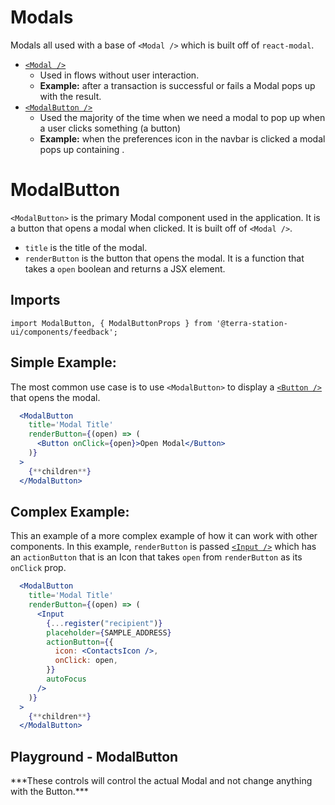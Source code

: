 
<Meta title='Components/Feedback/Modals' />

# Modals
Modals all used with a base of `<Modal />` which is built off of `react-modal`.
- [`<Modal />`](?path=/story/components-feedback-modals-modal--playground)
  - Used in flows without user interaction.
  - **Example:** after a transaction is successful or fails a Modal pops up with the result.
- [`<ModalButton />`](?path=/story/components-feedback-modals-modalbutton--playground)
  - Used the majority of the time when we need a modal to pop up when a user clicks something (a button)
  - **Example:** when the preferences icon in the navbar is clicked a modal pops up containing .

# ModalButton
`<ModalButton>` is the primary Modal component used in the application. It is a button that opens a modal when clicked. It is built off of `<Modal />`.
* `title` is the title of the modal.
* `renderButton` is the button that opens the modal. It is a function that takes a `open` boolean and returns a JSX element.

## Imports
```tsx
import ModalButton, { ModalButtonProps } from '@terra-station-ui/components/feedback';
```

## Simple Example:
The most common use case is to use `<ModalButton>` to display a [`<Button />`](?path=/docs/components-general-button--docs) that opens the modal.
```jsx
  <ModalButton
    title='Modal Title'
    renderButton={(open) => (
      <Button onClick={open}>Open Modal</Button>
    )}
  >
    {**children**}
  </ModalButton>
```

## Complex Example:
This an example of a more complex example of how it can work with other components.
In this example, `renderButton` is passed [`<Input />`](?path=/docs/components-form-components-input--docs) which has an `actionButton` that is an Icon that takes `open` from `renderButton` as its `onClick` prop.
```jsx
  <ModalButton
    title='Modal Title'
    renderButton={(open) => (
      <Input
        {...register("recipient")}
        placeholder={SAMPLE_ADDRESS}
        actionButton={{
          icon: <ContactsIcon />,
          onClick: open,
        }}
        autoFocus
      />
    )}
  >
    {**children**}
  </ModalButton>
```

## Playground - ModalButton
<Canvas of={ModalButtonStories.Playground} />
***These controls will control the actual Modal and not change anything with the Button.***
<Controls of={ModalButtonStories.Playground} />
